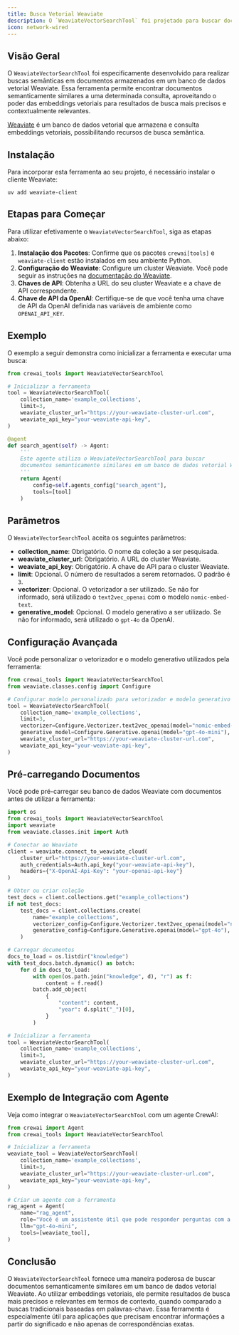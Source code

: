 ```yaml
---
title: Busca Vetorial Weaviate
description: O `WeaviateVectorSearchTool` foi projetado para buscar documentos semanticamente similares em um banco de dados vetorial Weaviate.
icon: network-wired
---
```


## Visão Geral

O `WeaviateVectorSearchTool` foi especificamente desenvolvido para realizar buscas semânticas em documentos armazenados em um banco de dados vetorial Weaviate. Essa ferramenta permite encontrar documentos semanticamente similares a uma determinada consulta, aproveitando o poder das embeddings vetoriais para resultados de busca mais precisos e contextualmente relevantes.

[Weaviate](https://weaviate.io/) é um banco de dados vetorial que armazena e consulta embeddings vetoriais, possibilitando recursos de busca semântica.

## Instalação

Para incorporar esta ferramenta ao seu projeto, é necessário instalar o cliente Weaviate:

```shell
uv add weaviate-client
```

## Etapas para Começar

Para utilizar efetivamente o `WeaviateVectorSearchTool`, siga as etapas abaixo:

1. **Instalação dos Pacotes**: Confirme que os pacotes `crewai[tools]` e `weaviate-client` estão instalados em seu ambiente Python.
2. **Configuração do Weaviate**: Configure um cluster Weaviate. Você pode seguir as instruções na [documentação do Weaviate](https://weaviate.io/developers/wcs/manage-clusters/connect).
3. **Chaves de API**: Obtenha a URL do seu cluster Weaviate e a chave de API correspondente.
4. **Chave de API da OpenAI**: Certifique-se de que você tenha uma chave de API da OpenAI definida nas variáveis de ambiente como `OPENAI_API_KEY`.

## Exemplo

O exemplo a seguir demonstra como inicializar a ferramenta e executar uma busca:

```python Code
from crewai_tools import WeaviateVectorSearchTool

# Inicializar a ferramenta
tool = WeaviateVectorSearchTool(
    collection_name='example_collections',
    limit=3,
    weaviate_cluster_url="https://your-weaviate-cluster-url.com",
    weaviate_api_key="your-weaviate-api-key",
)

@agent
def search_agent(self) -> Agent:
    '''
    Este agente utiliza o WeaviateVectorSearchTool para buscar 
    documentos semanticamente similares em um banco de dados vetorial Weaviate.
    '''
    return Agent(
        config=self.agents_config["search_agent"],
        tools=[tool]
    )
```

## Parâmetros

O `WeaviateVectorSearchTool` aceita os seguintes parâmetros:

- **collection_name**: Obrigatório. O nome da coleção a ser pesquisada.
- **weaviate_cluster_url**: Obrigatório. A URL do cluster Weaviate.
- **weaviate_api_key**: Obrigatório. A chave de API para o cluster Weaviate.
- **limit**: Opcional. O número de resultados a serem retornados. O padrão é `3`.
- **vectorizer**: Opcional. O vetorizador a ser utilizado. Se não for informado, será utilizado o `text2vec_openai` com o modelo `nomic-embed-text`.
- **generative_model**: Opcional. O modelo generativo a ser utilizado. Se não for informado, será utilizado o `gpt-4o` da OpenAI.

## Configuração Avançada

Você pode personalizar o vetorizador e o modelo generativo utilizados pela ferramenta:

```python Code
from crewai_tools import WeaviateVectorSearchTool
from weaviate.classes.config import Configure

# Configurar modelo personalizado para vetorizador e modelo generativo
tool = WeaviateVectorSearchTool(
    collection_name='example_collections',
    limit=3,
    vectorizer=Configure.Vectorizer.text2vec_openai(model="nomic-embed-text"),
    generative_model=Configure.Generative.openai(model="gpt-4o-mini"),
    weaviate_cluster_url="https://your-weaviate-cluster-url.com",
    weaviate_api_key="your-weaviate-api-key",
)
```

## Pré-carregando Documentos

Você pode pré-carregar seu banco de dados Weaviate com documentos antes de utilizar a ferramenta:

```python Code
import os
from crewai_tools import WeaviateVectorSearchTool
import weaviate
from weaviate.classes.init import Auth

# Conectar ao Weaviate
client = weaviate.connect_to_weaviate_cloud(
    cluster_url="https://your-weaviate-cluster-url.com",
    auth_credentials=Auth.api_key("your-weaviate-api-key"),
    headers={"X-OpenAI-Api-Key": "your-openai-api-key"}
)

# Obter ou criar coleção
test_docs = client.collections.get("example_collections")
if not test_docs:
    test_docs = client.collections.create(
        name="example_collections",
        vectorizer_config=Configure.Vectorizer.text2vec_openai(model="nomic-embed-text"),
        generative_config=Configure.Generative.openai(model="gpt-4o"),
    )

# Carregar documentos
docs_to_load = os.listdir("knowledge")
with test_docs.batch.dynamic() as batch:
    for d in docs_to_load:
        with open(os.path.join("knowledge", d), "r") as f:
            content = f.read()
        batch.add_object(
            {
                "content": content,
                "year": d.split("_")[0],
            }
        )

# Inicializar a ferramenta
tool = WeaviateVectorSearchTool(
    collection_name='example_collections', 
    limit=3,
    weaviate_cluster_url="https://your-weaviate-cluster-url.com",
    weaviate_api_key="your-weaviate-api-key",
)
```

## Exemplo de Integração com Agente

Veja como integrar o `WeaviateVectorSearchTool` com um agente CrewAI:

```python Code
from crewai import Agent
from crewai_tools import WeaviateVectorSearchTool

# Inicializar a ferramenta
weaviate_tool = WeaviateVectorSearchTool(
    collection_name='example_collections',
    limit=3,
    weaviate_cluster_url="https://your-weaviate-cluster-url.com",
    weaviate_api_key="your-weaviate-api-key",
)

# Criar um agente com a ferramenta
rag_agent = Agent(
    name="rag_agent",
    role="Você é um assistente útil que pode responder perguntas com a ajuda do WeaviateVectorSearchTool.",
    llm="gpt-4o-mini",
    tools=[weaviate_tool],
)
```

## Conclusão

O `WeaviateVectorSearchTool` fornece uma maneira poderosa de buscar documentos semanticamente similares em um banco de dados vetorial Weaviate. Ao utilizar embeddings vetoriais, ele permite resultados de busca mais precisos e relevantes em termos de contexto, quando comparado a buscas tradicionais baseadas em palavras-chave. Essa ferramenta é especialmente útil para aplicações que precisam encontrar informações a partir do significado e não apenas de correspondências exatas.